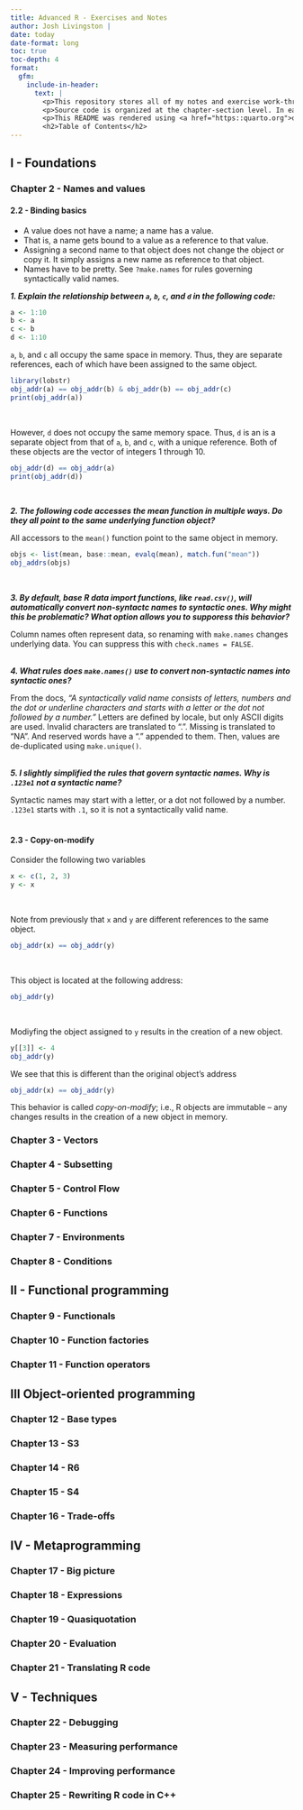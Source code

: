 ```yaml
---
title: Advanced R - Exercises and Notes
author: Josh Livingston | 
date: today
date-format: long
toc: true
toc-depth: 4
format: 
  gfm:
    include-in-header: 
      text: |
        <p>This repository stores all of my notes and exercise work-throughs from <a href="https://adv-r.hadley.nz/">Advanced R</a>. This uses the 2nd edition of Hadley Wickham's book.</p>
        <p>Source code is organized at the chapter-section level. In each section, notes appear before the exercises. Exercise text is noted with <em><b>bold and italicized text</b></em>.</p>
        <p>This README was rendered using <a href="https::quarto.org">quarto</a>.</p>
        <h2>Table of Contents</h2>
---
```


## I - Foundations

### Chapter 2 - Names and values

#### 2.2 - Binding basics

- A value does not have a name; a name has a value.
- That is, a name gets bound to a value as a reference to that value.
- Assigning a second name to that object does not change the object or copy it. It simply assigns a new name as reference to that object.
- Names have to be pretty. See `?make.names` for rules governing syntactically valid names.

<b><em>1. Explain the relationship between `a`, `b`, `c`, and `d` in the following code:</em></b>
```r
a <- 1:10
b <- a
c <- b
d <- 1:10
```

`a`, `b`, and `c` all occupy the same space in memory. Thus, they are separate references, each of which have been assigned to the same object.

```r
library(lobstr)
obj_addr(a) == obj_addr(b) & obj_addr(b) == obj_addr(c)
print(obj_addr(a))
```
<br>

However, `d` does not occupy the same memory space. Thus, `d` is an is a separate object from that of `a`, `b`, and `c`, with a unique reference. Both of these objects are the vector of integers 1 through 10.
```r
obj_addr(d) == obj_addr(a)
print(obj_addr(d))
```
<br>

<b><em>2. The following code accesses the mean function in multiple ways. Do they all point to the same underlying function object?</em></b>

All accessors to the `mean()` function point to the same object in memory.
```r
objs <- list(mean, base::mean, evalq(mean), match.fun("mean"))
obj_addrs(objs)
```
<br>

<b><em>3. By default, base R data import functions, like `read.csv()`, will automatically convert non-syntactc names to syntactic ones. Why might this be problematic? What option allows you to supporess this behavior?</em></b>

Column names often represent data, so renaming with `make.names` changes underlying data. You can suppress this with `check.names = FALSE`.
<br><br>

<b><em>4. What rules does `make.names()` use to convert non-syntactic names into syntactic ones?</em></b>

From the docs, <em>"A syntactically valid name consists of letters, numbers and the dot or underline characters and starts with a letter or the dot not followed by a number."</em> Letters are defined by locale, but only ASCII digits are used. Invalid characters are translated to ".". Missing is translated to "NA". And reserved words have a "." appended to them. Then, values are de-duplicated using `make.unique()`.
<br><br>

<b><em>5. I slightly simplified the rules that govern syntactic names. Why is `.123e1` not a syntactic name?</em></b>

Syntactic names may start with a letter, or a dot not followed by a number. `.123e1` starts with `.1`, so it is not a syntactically valid name.
<br><br>

#### 2.3 - Copy-on-modify

Consider the following two variables
```r
x <- c(1, 2, 3)
y <- x
```
<br>

Note from previously that `x` and `y` are different references to the same object.
```r
obj_addr(x) == obj_addr(y)
```
<br>

This object is located at the following address:
```r
obj_addr(y)
```
<br>

Modiyfing the object assigned to `y` results in the creation of a new object.
```r
y[[3]] <- 4
obj_addr(y)
```

We see that this is different than the original object's address
```r
obj_addr(x) == obj_addr(y)
```

This behavior is called <em>copy-on-modify</em>; i.e., R objects are immutable -- any changes results in the creation of a new object in memory.


### Chapter 3 - Vectors

### Chapter 4 - Subsetting

### Chapter 5 - Control Flow

### Chapter 6 - Functions

### Chapter 7 - Environments

### Chapter 8 - Conditions

## II - Functional programming

### Chapter 9 - Functionals

### Chapter 10 - Function factories

### Chapter 11 - Function operators

## III Object-oriented programming

### Chapter 12 - Base types

### Chapter 13 - S3

### Chapter 14 - R6

### Chapter 15 - S4

### Chapter 16 - Trade-offs

## IV - Metaprogramming

### Chapter 17 - Big picture

### Chapter 18 - Expressions

### Chapter 19 - Quasiquotation

### Chapter 20 - Evaluation

### Chapter 21 - Translating R code

## V - Techniques

### Chapter 22 - Debugging

### Chapter 23 - Measuring performance

### Chapter 24 - Improving performance

### Chapter 25 - Rewriting R code in C++
